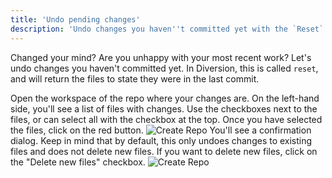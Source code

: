 ---
title: 'Undo pending changes'
description: 'Undo changes you haven''t committed yet with the `Reset` command'
---

Changed your mind? Are you unhappy with your most recent work? Let's undo changes you haven't committed yet. In Diversion, this is called `reset`, and will return the files to state they were in the last commit.

<Steps>
  <Step title="Go to your repo">
    Open the workspace of the repo where your changes are. On the left-hand side, you'll see a list of files with changes.
  </Step>
  <Step title="Select changes to undo">
    Use the checkboxes next to the files, or can select all with the checkbox at the top. Once you have selected the files, click on the red button.
    <img src="/images/pending-changes-to-undo.png" alt="Create Repo" style={{width: '90%', borderRadius: '1.5rem', border: '.3rem solid #555', boxShadow: '0 0 1rem #888' }} />
  </Step>
  <Step title="Undo">
    You'll see a confirmation dialog. Keep in mind that by default, this only undoes changes to existing files and does not delete new files. If you want to delete new files, click on the "Delete new files" checkbox.
    <img src="/images/pending-changes-undo-modal.png" alt="Create Repo" style={{width: '90%', borderRadius: '1.5rem', border: '.3rem solid #555', boxShadow: '0 0 1rem #888' }} />
  </Step>
</Steps>